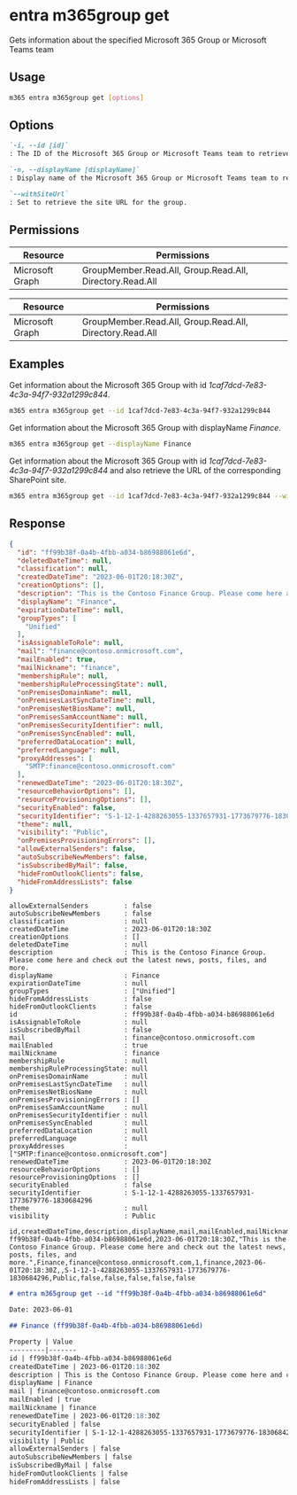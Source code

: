 
# entra m365group get

Gets information about the specified Microsoft 365 Group or Microsoft Teams team

## Usage

```sh
m365 entra m365group get [options]
```

## Options

```md definition-list
`-i, --id [id]`
: The ID of the Microsoft 365 Group or Microsoft Teams team to retrieve information for. Specify either `id` or `displayName`, but not both.

`-n, --displayName [displayName]`
: Display name of the Microsoft 365 Group or Microsoft Teams team to retrieve information for. Specify either `id` or `displayName`, but not both.

`--withSiteUrl`
: Set to retrieve the site URL for the group.
```

<Global />

## Permissions

<Tabs>
  <TabItem value="Delegated">

  | Resource        | Permissions                                  |
  |-----------------|----------------------------------------------|
  | Microsoft Graph | GroupMember.Read.All, Group.Read.All, Directory.Read.All |

  </TabItem>
  <TabItem value="Application">

  | Resource        | Permissions  |
  |-----------------|--------------|
  | Microsoft Graph | GroupMember.Read.All, Group.Read.All, Directory.Read.All |

  </TabItem>
</Tabs>

## Examples

Get information about the Microsoft 365 Group with id _1caf7dcd-7e83-4c3a-94f7-932a1299c844_.

```sh
m365 entra m365group get --id 1caf7dcd-7e83-4c3a-94f7-932a1299c844
```

Get information about the Microsoft 365 Group with displayName _Finance_.

```sh
m365 entra m365group get --displayName Finance
```

Get information about the Microsoft 365 Group with id _1caf7dcd-7e83-4c3a-94f7-932a1299c844_ and also retrieve the URL of the corresponding SharePoint site.

```sh
m365 entra m365group get --id 1caf7dcd-7e83-4c3a-94f7-932a1299c844 --withSiteUrl
```

## Response

<Tabs>
  <TabItem value="JSON">

  ```json
  {
    "id": "ff99b38f-0a4b-4fbb-a034-b86988061e6d",
    "deletedDateTime": null,
    "classification": null,
    "createdDateTime": "2023-06-01T20:18:30Z",
    "creationOptions": [],
    "description": "This is the Contoso Finance Group. Please come here and check out the latest news, posts, files, and more.",
    "displayName": "Finance",
    "expirationDateTime": null,
    "groupTypes": [
      "Unified"
    ],
    "isAssignableToRole": null,
    "mail": "finance@contoso.onmicrosoft.com",
    "mailEnabled": true,
    "mailNickname": "finance",
    "membershipRule": null,
    "membershipRuleProcessingState": null,
    "onPremisesDomainName": null,
    "onPremisesLastSyncDateTime": null,
    "onPremisesNetBiosName": null,
    "onPremisesSamAccountName": null,
    "onPremisesSecurityIdentifier": null,
    "onPremisesSyncEnabled": null,
    "preferredDataLocation": null,
    "preferredLanguage": null,
    "proxyAddresses": [
      "SMTP:finance@contoso.onmicrosoft.com"
    ],
    "renewedDateTime": "2023-06-01T20:18:30Z",
    "resourceBehaviorOptions": [],
    "resourceProvisioningOptions": [],
    "securityEnabled": false,
    "securityIdentifier": "S-1-12-1-4288263055-1337657931-1773679776-1830684296",
    "theme": null,
    "visibility": "Public",
    "onPremisesProvisioningErrors": [],
    "allowExternalSenders": false,
    "autoSubscribeNewMembers": false,
    "isSubscribedByMail": false,
    "hideFromOutlookClients": false,
    "hideFromAddressLists": false
  }
  ```

  </TabItem>
  <TabItem value="Text">

  ```text
  allowExternalSenders         : false
  autoSubscribeNewMembers      : false
  classification               : null
  createdDateTime              : 2023-06-01T20:18:30Z
  creationOptions              : []
  deletedDateTime              : null
  description                  : This is the Contoso Finance Group. Please come here and check out the latest news, posts, files, and more.
  displayName                  : Finance
  expirationDateTime           : null
  groupTypes                   : ["Unified"]
  hideFromAddressLists         : false
  hideFromOutlookClients       : false
  id                           : ff99b38f-0a4b-4fbb-a034-b86988061e6d
  isAssignableToRole           : null
  isSubscribedByMail           : false
  mail                         : finance@contoso.onmicrosoft.com
  mailEnabled                  : true
  mailNickname                 : finance
  membershipRule               : null
  membershipRuleProcessingState: null
  onPremisesDomainName         : null
  onPremisesLastSyncDateTime   : null
  onPremisesNetBiosName        : null
  onPremisesProvisioningErrors : []
  onPremisesSamAccountName     : null
  onPremisesSecurityIdentifier : null
  onPremisesSyncEnabled        : null
  preferredDataLocation        : null
  preferredLanguage            : null
  proxyAddresses               : ["SMTP:finance@contoso.onmicrosoft.com"]
  renewedDateTime              : 2023-06-01T20:18:30Z
  resourceBehaviorOptions      : []
  resourceProvisioningOptions  : []
  securityEnabled              : false
  securityIdentifier           : S-1-12-1-4288263055-1337657931-1773679776-1830684296
  theme                        : null
  visibility                   : Public
  ```

  </TabItem>
  <TabItem value="CSV">

  ```csv
  id,createdDateTime,description,displayName,mail,mailEnabled,mailNickname,renewedDateTime,securityEnabled,securityIdentifier,visibility,allowExternalSenders,autoSubscribeNewMembers,isSubscribedByMail,hideFromOutlookClients,hideFromAddressLists
  ff99b38f-0a4b-4fbb-a034-b86988061e6d,2023-06-01T20:18:30Z,"This is the Contoso Finance Group. Please come here and check out the latest news, posts, files, and more.",Finance,finance@contoso.onmicrosoft.com,1,finance,2023-06-01T20:18:30Z,,S-1-12-1-4288263055-1337657931-1773679776-1830684296,Public,false,false,false,false,false
  ```

  </TabItem>
  <TabItem value="Markdown">

  ```md
  # entra m365group get --id "ff99b38f-0a4b-4fbb-a034-b86988061e6d"

  Date: 2023-06-01

  ## Finance (ff99b38f-0a4b-4fbb-a034-b86988061e6d)

  Property | Value
  ---------|-------
  id | ff99b38f-0a4b-4fbb-a034-b86988061e6d
  createdDateTime | 2023-06-01T20:18:30Z
  description | This is the Contoso Finance Group. Please come here and check out the latest news, posts, files, and more.
  displayName | Finance
  mail | finance@contoso.onmicrosoft.com
  mailEnabled | true
  mailNickname | finance
  renewedDateTime | 2023-06-01T20:18:30Z
  securityEnabled | false
  securityIdentifier | S-1-12-1-4288263055-1337657931-1773679776-1830684296
  visibility | Public
  allowExternalSenders | false
  autoSubscribeNewMembers | false
  isSubscribedByMail | false
  hideFromOutlookClients | false
  hideFromAddressLists | false
  ```

  </TabItem>
</Tabs>
